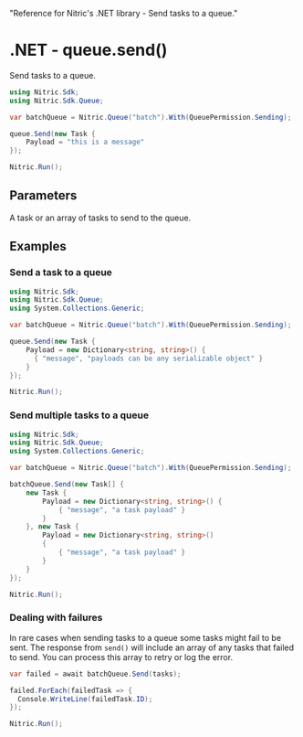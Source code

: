   "Reference for Nitric's .NET library - Send tasks to a queue."

# .NET - queue.send()

Send tasks to a queue.

```csharp
using Nitric.Sdk;
using Nitric.Sdk.Queue;

var batchQueue = Nitric.Queue("batch").With(QueuePermission.Sending);

queue.Send(new Task {
    Payload = "this is a message"
});

Nitric.Run();
```

## Parameters

<Properties>
  <Property name="tasks" type="Task | Task[]" required>
    A task or an array of tasks to send to the queue.
  </Property>
</Properties>

## Examples

### Send a task to a queue

```csharp
using Nitric.Sdk;
using Nitric.Sdk.Queue;
using System.Collections.Generic;

var batchQueue = Nitric.Queue("batch").With(QueuePermission.Sending);

queue.Send(new Task {
    Payload = new Dictionary<string, string>() {
      { "message", "payloads can be any serializable object" }
    }
});

Nitric.Run();
```

### Send multiple tasks to a queue

```csharp
using Nitric.Sdk;
using Nitric.Sdk.Queue;
using System.Collections.Generic;

var batchQueue = Nitric.Queue("batch").With(QueuePermission.Sending);

batchQueue.Send(new Task[] {
    new Task {
        Payload = new Dictionary<string, string>() {
            { "message", "a task payload" }
        }
    }, new Task {
        Payload = new Dictionary<string, string>()
        {
            { "message", "a task payload" }
        }
    }
});

Nitric.Run();
```

### Dealing with failures

In rare cases when sending tasks to a queue some tasks might fail to be sent. The response from `send()` will include an array of any tasks that failed to send. You can process this array to retry or log the error.

```csharp
var failed = await batchQueue.Send(tasks);

failed.ForEach(failedTask => {
  Console.WriteLine(failedTask.ID);
});

Nitric.Run();
```
